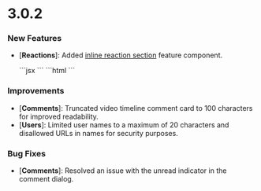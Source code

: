 # 3.0.2

### New Features

- [**Reactions**]: Added [inline reaction section](/async-collaboration/reactions/setup) feature component.

  <Tabs>
  <Tab title="React / Next.js">
  ```jsx
  <VeltInlineReactionsSection 
    targetReactionElementId="containerId"
  />
  ```
  </Tab>
  <Tab title="Other Frameworks">
  ```html
  <velt-inline-reactions-section target-reaction-element-id="containerId"></velt-inline-reactions-section>
  ```
  </Tab>
  </Tabs>


### Improvements

- [**Comments**]: Truncated video timeline comment card to 100 characters for improved readability.
- [**Users**]: Limited user names to a maximum of 20 characters and disallowed URLs in names for security purposes.

### Bug Fixes

- [**Comments**]: Resolved an issue with the unread indicator in the comment dialog.

